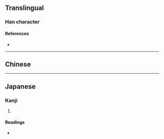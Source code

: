 {{character info/new}}
==Translingual==

===Han character===
{{Han char|rn=76|rad=欠|as=12|sn=16|four=|canj=FFNO,XFFNO|ids=⿰焱欠}}

====References====
* {{Han ref|kx=0572.160|dkj=16202|dj=0960.150|hdz=32151.120|uh=6B58|ud=27480}}

----

==Chinese==
{{zh-see|欻|v}}

----

==Japanese==

===Kanji===
{{ja-kanji|grade=|rs=欠12}}

# {{rfdef|ja|sort=欠12}}

====Readings====
* {{ja-readings|on=[[くつ]] (kutsu), [[くち]] (kuchi)|kun=}}